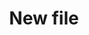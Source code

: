 ---
sidebarTitle: "Android"
icon: "android"
iconType: "brands"
title: "New file"
description: "Description of your new file."
---